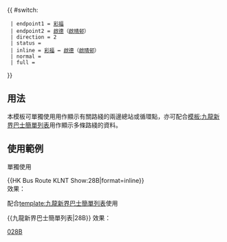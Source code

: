 {{ #switch: {{{format|}}}
  | endpoint1 = [[彩福邨巴士總站|彩福]]
  | endpoint2 = [[啟德]]（[[啟晴邨]]）
  | direction = 2
  | status =
  | inline = [[彩福邨巴士總站|彩福]] ↔ [[啟德]]（[[啟晴邨]]）
  | normal =
  | full =
}}<noinclude>
==用法==
本模板可單獨使用用作顯示有關路綫的兩邊總站或循環點，亦可配合[[模板:九龍新界巴士簡單列表]]用作顯示多條路綫的資料。

==使用範例==
;單獨使用
<nowiki>{{HK Bus Route KLNT Show:28B|format=inline}}</nowiki><br>
效果：{{HK Bus Route KLNT Show:28B|format=inline}}

;配合[[template:九龍新界巴士簡單列表]]使用
<nowiki>{{九龍新界巴士簡單列表|28B}}</nowiki>
效果：{{九龍新界巴士簡單列表|28B}}
[[Category:九龍巴士路線模板|028B]]</noinclude>